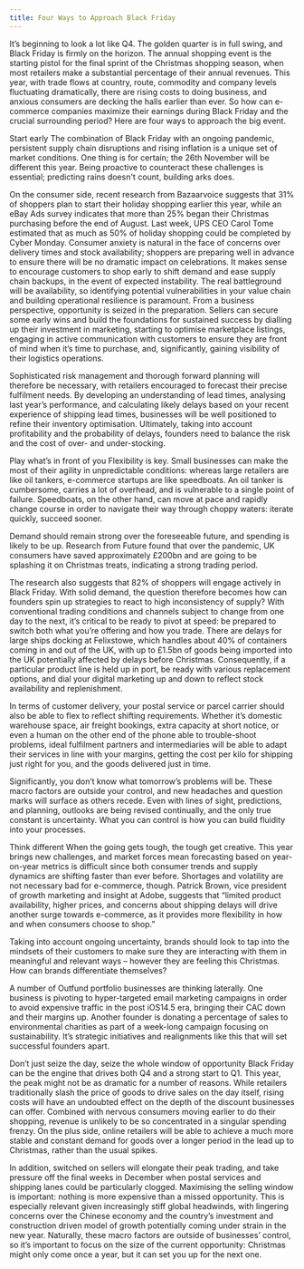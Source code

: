 ```yaml
---
title: Four Ways to Approach Black Friday
---
```


It’s beginning to look a lot like Q4. The golden quarter is in full swing, and Black Friday is firmly on the horizon. The annual shopping event is the starting pistol for the final sprint of the Christmas shopping season, when most retailers make a substantial percentage of their annual revenues. This year, with trade flows at country, route, commodity and company levels fluctuating dramatically, there are rising costs to doing business, and anxious consumers are decking the halls earlier than ever. So how can e-commerce companies maximize their earnings during Black Friday and the crucial surrounding period? Here are four ways to approach the big event.

Start early
The combination of Black Friday with an ongoing pandemic, persistent supply chain disruptions and rising inflation is a unique set of market conditions. One thing is for certain; the 26th November will be different this year. Being proactive to counteract these challenges is essential; predicting rains doesn't count, building arks does.

On the consumer side, recent research from Bazaarvoice suggests that 31% of shoppers plan to start their holiday shopping earlier this year, while an eBay Ads survey indicates that more than 25% began their Christmas purchasing before the end of August. Last week, UPS CEO Carol Tome estimated that as much as 50% of holiday shopping could be completed by Cyber Monday. Consumer anxiety is natural in the face of concerns over delivery times and stock availability; shoppers are preparing well in advance to ensure there will be no dramatic impact on celebrations. 
It makes sense to encourage customers to shop early to shift demand and ease supply chain backups, in the event of expected instability. The real battleground will be availability, so identifying potential vulnerabilities in your value chain and building operational resilience is paramount. From a business perspective, opportunity is seized in the preparation. Sellers can secure some early wins and build the foundations for sustained success by dialling up their investment in marketing, starting to optimise marketplace listings, engaging in active communication with customers to ensure they are front of mind when it’s time to purchase, and, significantly, gaining visibility of their logistics operations.

Sophisticated risk management and thorough forward planning will therefore be necessary, with retailers encouraged to forecast their precise fulfilment needs. By developing an understanding of lead times, analysing last year’s performance, and calculating likely delays based on your recent experience of shipping lead times, businesses will be well positioned to refine their inventory optimisation. Ultimately, taking into account profitability and the probability of delays, founders need to balance the risk and the cost of over- and under-stocking.

Play what’s in front of you
Flexibility is key. Small businesses can make the most of their agility in unpredictable conditions: whereas large retailers are like oil tankers, e-commerce startups are like speedboats. An oil tanker is cumbersome, carries a lot of overhead, and is vulnerable to a single point of failure. Speedboats, on the other hand, can move at pace and rapidly change course in order to navigate their way through choppy waters: iterate quickly, succeed sooner. 

Demand should remain strong over the foreseeable future, and spending is likely to be up. Research from Future found that over the pandemic, UK consumers have saved approximately £200bn and are going to be splashing it on Christmas treats, indicating a strong trading period.

The research also suggests that 82% of shoppers will engage actively in Black Friday. With solid demand, the question therefore becomes how can founders spin up strategies to react to high inconsistency of supply? 
With conventional trading conditions and channels subject to change from one day to the next, it’s critical to be ready to pivot at speed: be prepared to switch both what you’re offering and how you trade. There are delays for large ships docking at Felixstowe, which handles about 40% of containers coming in and out of the UK, with up to £1.5bn of goods being imported into the UK potentially affected by delays before Christmas. Consequently, if a particular product line is held up in port, be ready with various replacement options, and dial your digital marketing up and down to reflect stock availability and replenishment. 

In terms of customer delivery, your postal service or parcel carrier should also be able to flex to reflect shifting requirements. Whether it’s domestic warehouse space, air freight bookings, extra capacity at short notice, or even a human on the other end of the phone able to trouble-shoot problems, ideal fulfilment partners and intermediaries will be able to adapt their services in line with your margins, getting the cost per kilo for shipping just right for you, and the goods delivered just in time. 

Significantly, you don’t know what tomorrow’s problems will be. These macro factors are outside your control, and new headaches and question marks will surface as others recede. Even with lines of sight, predictions, and planning, outlooks are being revised continually, and the only true constant is uncertainty. What you can control is how you can build fluidity into your processes.

Think different
When the going gets tough, the tough get creative. This year brings new challenges, and market forces mean forecasting based on year-on-year metrics is difficult since both consumer trends and supply dynamics are shifting faster than ever before. Shortages and volatility are not necessary bad for e-commerce, though. Patrick Brown, vice president of growth marketing and insight at Adobe, suggests that “limited product availability, higher prices, and concerns about shipping delays will drive another surge towards e-commerce, as it provides more flexibility in how and when consumers choose to shop.” 

Taking into account ongoing uncertainty, brands should look to tap into the mindsets of their customers to make sure they are interacting with them in meaningful and relevant ways – however they are feeling this Christmas. How can brands differentiate themselves? 

A number of Outfund portfolio businesses are thinking laterally. One business is pivoting to hyper-targeted email marketing campaigns in order to avoid expensive traffic in the post iOS14.5 era, bringing their CAC down and their margins up. Another founder is donating a percentage of sales to environmental charities as part of a week-long campaign focusing on sustainability. It’s strategic initiatives and realignments like this that will set successful founders apart.

Don’t just seize the day, seize the whole window of opportunity 
Black Friday can be the engine that drives both Q4 and a strong start to Q1. This year, the peak might not be as dramatic for a number of reasons. While retailers traditionally slash the price of goods to drive sales on the day itself, rising costs will have an undoubted effect on the depth of the discount businesses can offer. Combined with nervous consumers moving earlier to do their shopping, revenue is unlikely to be so concentrated in a singular spending frenzy. On the plus side, online retailers will be able to achieve a much more stable and constant demand for goods over a longer period in the lead up to Christmas, rather than the usual spikes. 

In addition, switched on sellers will elongate their peak trading, and take pressure off the final weeks in December when postal services and shipping lanes could be particularly clogged. Maximising the selling window is important: nothing is more expensive than a missed opportunity. This is especially relevant given increasingly stiff global headwinds, with lingering concerns over the Chinese economy and the country’s investment and construction driven model of growth potentially coming under strain in the new year. Naturally, these macro factors are outside of businesses’ control, so it’s important to focus on the size of the current opportunity: Christmas might only come once a year, but it can set you up for the next one.

